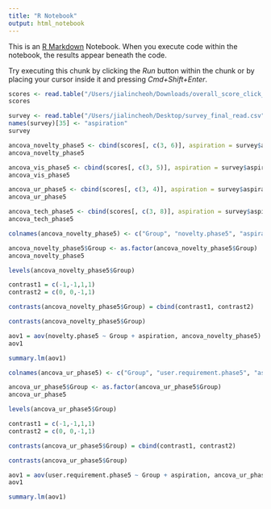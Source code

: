 ```yaml
---
title: "R Notebook"
output: html_notebook
---
```


This is an [R Markdown](http://rmarkdown.rstudio.com) Notebook. When you execute code within the notebook, the results appear beneath the code. 

Try executing this chunk by clicking the *Run* button within the chunk or by placing your cursor inside it and pressing *Cmd+Shift+Enter*. 

```r
scores <- read.table("/Users/jialincheoh/Downloads/overall_score_click_result.csv", header=TRUE, sep = ",")
scores
```

```r
survey <- read.table("/Users/jialincheoh/Desktop/survey_final_read.csv", header=TRUE, sep = ",", stringsAsFactors=T)
names(survey)[35] <- "aspiration"
survey
```
```r
ancova_novelty_phase5 <- cbind(scores[, c(3, 6)], aspiration = survey$aspiration)
ancova_novelty_phase5
```

```r
ancova_vis_phase5 <- cbind(scores[, c(3, 5)], aspiration = survey$aspiration)
ancova_vis_phase5
```

```r
ancova_ur_phase5 <- cbind(scores[, c(3, 4)], aspiration = survey$aspiration)
ancova_ur_phase5
```

```r
ancova_tech_phase5 <- cbind(scores[, c(3, 8)], aspiration = survey$aspiration)
ancova_tech_phase5
```
```r
colnames(ancova_novelty_phase5) <- c("Group", "novelty.phase5", "aspiration")

ancova_novelty_phase5$Group <- as.factor(ancova_novelty_phase5$Group)
ancova_novelty_phase5
```

```r
levels(ancova_novelty_phase5$Group)
```

```r
contrast1 = c(-1,-1,1,1)
contrast2 = c(0, 0,-1,1)
```

```r
contrasts(ancova_novelty_phase5$Group) = cbind(contrast1, contrast2)
```


```r
contrasts(ancova_novelty_phase5$Group)
```

```r
aov1 = aov(novelty.phase5 ~ Group + aspiration, ancova_novelty_phase5)
aov1
```
```r
summary.lm(aov1)
```
```r
colnames(ancova_ur_phase5) <- c("Group", "user.requirement.phase5", "aspiration")

ancova_ur_phase5$Group <- as.factor(ancova_ur_phase5$Group)
ancova_ur_phase5
```

```r
levels(ancova_ur_phase5$Group)
```

```r
contrast1 = c(-1,-1,1,1)
contrast2 = c(0, 0,-1,1)
```


```r
contrasts(ancova_ur_phase5$Group) = cbind(contrast1, contrast2)
```


```r
contrasts(ancova_ur_phase5$Group)
```

```r
aov1 = aov(user.requirement.phase5 ~ Group + aspiration, ancova_ur_phase5)
aov1
```


```r
summary.lm(aov1)
```










